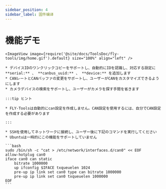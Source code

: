 ```yaml
---
sidebar_position: 4
sidebar_label: 固件编译
---
```


# 機能デモ

    <ImageView image={require('@site/docs/ToolsDoc/fly-tools/img/home.gif').default} size="100%" align="left" />

    * デバイスIDのワンクリックコピーをサポートし、自動的にIDを認識し、対応する設定に**serial:** 、 **canbus_uuid:** 、 **device:** を追加します
    * CANレートとCANバッファの変更をサポートし、ユーザーがCANをカスタマイズできるようにします
    * カメラデバイスの検索をサポートし、ユーザーがカメラを探す手間を省きます

    :::tip ヒント

    * FLY-Toolsは自動的にcan設定を作成しません。CAN設定を使用するには、自分でCAN設定を作成する必要があります

    :::

    * SSHを使用してネットワークに接続し、ユーザー後に下記のコマンドを実行してください
    * Ubuntuは一時的にこの機能をサポートしていません

    ```bash
    sudo /bin/sh -c "cat > /etc/network/interfaces.d/can0" << EOF
    allow-hotplug can0
    iface can0 can static
        bitrate 1000000
        up ifconfig $IFACE txqueuelen 1024
        pre-up ip link set can0 type can bitrate 1000000
        pre-up ip link set can0 txqueuelen 1000000
    EOF
    ```
